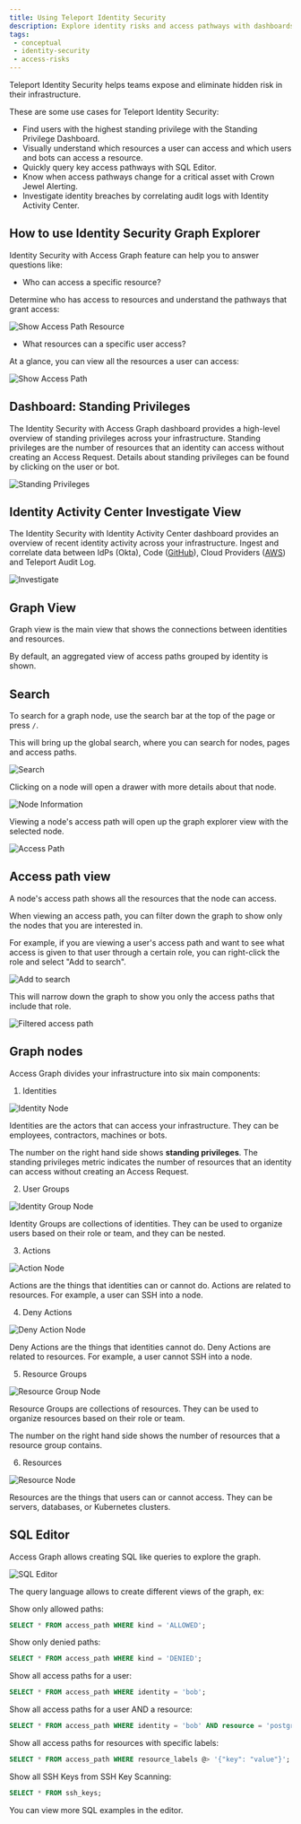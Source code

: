 ```yaml
---
title: Using Teleport Identity Security
description: Explore identity risks and access pathways with dashboards, graph visualization, and SQL queries.
tags:
 - conceptual
 - identity-security
 - access-risks
---
```


Teleport Identity Security helps teams expose and eliminate hidden risk in their infrastructure. 

These are some use cases for Teleport Identity Security:  

- Find users with the highest standing privilege with the Standing Privilege Dashboard.
- Visually understand which resources a user can access and which users and bots can access a resource. 
- Quickly query key access pathways with SQL Editor.
- Know when access pathways change for a critical asset with Crown Jewel Alerting.
- Investigate identity breaches by correlating audit logs with Identity Activity Center. 

## How to use Identity Security Graph Explorer 

Identity Security with Access Graph feature can help you to answer questions like:

- Who can access a specific resource?

Determine who has access to resources and understand the pathways that grant access:

![Show Access Path Resource](../../img/access-graph/show-access-path-resource.gif)

- What resources can a specific user access?

At a glance, you can view all the resources a user can access:

![Show Access Path](../../img/access-graph/show-access-path.gif)

## Dashboard: Standing Privileges

The Identity Security with Access Graph dashboard provides a high-level overview of standing privileges across 
your infrastructure.  Standing privileges are the number of resources that an identity can access 
without creating an Access Request. Details about standing privileges can be found by clicking on the
user or bot. 

![Standing Privileges](../../img/access-graph/standing-privileges.png)

## Identity Activity Center Investigate View

The Identity Security with Identity Activity Center dashboard provides an overview of recent identity activity
across your infrastructure. Ingest and correlate data between IdPs (Okta), Code ([GitHub](./integrations/github.mdx)), Cloud Providers ([AWS](./integrations/aws-sync.mdx)) and 
Teleport Audit Log. 

![Investigate](../../img/access-graph/investigate.png)

## Graph View

Graph view is the main view that shows the connections between identities and resources.

By default, an aggregated view of access paths grouped by identity is shown.

## Search

To search for a graph node, use the search bar at the top of the page or press `/`.

This will bring up the global search, where you can search for nodes, pages and access paths.

![Search](../../img/access-graph/search.png)

Clicking on a node will open a drawer with more details about that node.

![Node Information](../../img/access-graph/node-information.png)

Viewing a node's access path will open up the graph explorer view with the selected node.

![Access Path](../../img/access-graph/access-path.png)

## Access path view

A node's access path shows all the resources that the node can access.

When viewing an access path, you can filter down the graph to show only the nodes that you are interested in.

For example, if you are viewing a user's access path and want to see what access is given to that user through a certain role, you can right-click the role and select "Add to search".

![Add to search](../../img/access-graph/add-to-search.png)

This will narrow down the graph to show you only the access paths that include that role.

![Filtered access path](../../img/access-graph/filtered-access-path.png)

## Graph nodes

Access Graph divides your infrastructure into six main components:

1. Identities

![Identity Node](../../img/access-graph/identity-node.png)

Identities are the actors that can access your infrastructure. They can be employees, contractors, machines or bots.

The number on the right hand side shows **standing privileges**. The standing privileges metric indicates the number of
resources that an identity can access without creating an Access Request.

2. User Groups

![Identity Group Node](../../img/access-graph/identity-group-node.png)

Identity Groups are collections of identities. They can be used to organize users
based on their role or team, and they can be nested.

3. Actions

![Action Node](../../img/access-graph/allow-action-node.png)

Actions are the things that identities can or cannot do. Actions are related to resources.
For example, a user can SSH into a node.

4. Deny Actions

![Deny Action Node](../../img/access-graph/deny-action-node.png)

Deny Actions are the things that identities cannot do. Deny Actions are related to resources.
For example, a user cannot SSH into a node.

5. Resource Groups

![Resource Group Node](../../img/access-graph/resource-group-node.png)

Resource Groups are collections of resources. They can be used to organize resources based on their role or team.

The number on the right hand side shows the number of resources that a resource group contains.

6. Resources

![Resource Node](../../img/access-graph/resource-node.png)

Resources are the things that users can or cannot access. They can be servers, databases, or Kubernetes clusters.

## SQL Editor

Access Graph allows creating SQL like queries to explore the graph.

![SQL Editor](../../img/access-graph/sql-editor.png)

The query language allows to create different views of the graph, ex:

Show only allowed paths:

```sql
SELECT * FROM access_path WHERE kind = 'ALLOWED';
```

Show only denied paths:
```sql
SELECT * FROM access_path WHERE kind = 'DENIED';
```

Show all access paths for a user:
```sql
SELECT * FROM access_path WHERE identity = 'bob';
```

Show all access paths for a user AND a resource:
```sql
SELECT * FROM access_path WHERE identity = 'bob' AND resource = 'postgres';
```

Show all access paths for resources with specific labels:
```sql
SELECT * FROM access_path WHERE resource_labels @> '{"key": "value"}';
```

Show all SSH Keys from SSH Key Scanning:

```sql
SELECT * FROM ssh_keys;
```

You can view more SQL examples in the editor.
